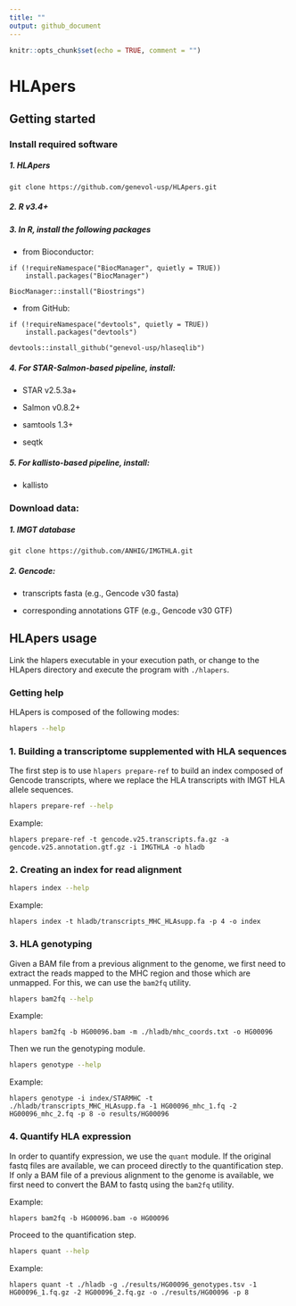 ```yaml
---
title: ""
output: github_document
---
```


```r
knitr::opts_chunk$set(echo = TRUE, comment = "")
```

# HLApers

## Getting started

### Install required software

##### 1. HLApers

```
git clone https://github.com/genevol-usp/HLApers.git
```

##### 2. R v3.4+

##### 3. In R, install the following packages 

- from Bioconductor:

```
if (!requireNamespace("BiocManager", quietly = TRUE))
    install.packages("BiocManager")

BiocManager::install("Biostrings")
```

- from GitHub:

```
if (!requireNamespace("devtools", quietly = TRUE))
    install.packages("devtools")

devtools::install_github("genevol-usp/hlaseqlib")
``` 

##### 4. For STAR-Salmon-based pipeline, install:

- STAR v2.5.3a+

- Salmon v0.8.2+

- samtools 1.3+

- seqtk


##### 5. For kallisto-based pipeline, install:

- kallisto


### Download data:


##### 1. IMGT database

```
git clone https://github.com/ANHIG/IMGTHLA.git
```

##### 2. Gencode:

- transcripts fasta (e.g., Gencode v30 fasta)

- corresponding annotations GTF (e.g., Gencode v30 GTF)



## HLApers usage

Link the hlapers executable in your execution path, or change to the HLApers directory and execute the program with `./hlapers`.


### Getting help

HLApers is composed of the following modes:

```bash
hlapers --help
```


### 1. Building a transcriptome supplemented with HLA sequences

The first step is to use `hlapers prepare-ref` to build an index composed of
Gencode transcripts, where we replace the HLA transcripts with IMGT HLA allele
sequences.

```bash
hlapers prepare-ref --help
```

Example:

```
hlapers prepare-ref -t gencode.v25.transcripts.fa.gz -a gencode.v25.annotation.gtf.gz -i IMGTHLA -o hladb
```

### 2. Creating an index for read alignment

```bash
hlapers index --help
```

Example:

```
hlapers index -t hladb/transcripts_MHC_HLAsupp.fa -p 4 -o index
```

### 3. HLA genotyping

Given a BAM file from a previous alignment to the genome, we first need to extract the reads mapped to the MHC region and those which are unmapped. For this, we can use the `bam2fq` utility.

```bash
hlapers bam2fq --help
```

Example:

```
hlapers bam2fq -b HG00096.bam -m ./hladb/mhc_coords.txt -o HG00096
```

Then we run the genotyping module.

```bash
hlapers genotype --help
```

Example:

```
hlapers genotype -i index/STARMHC -t ./hladb/transcripts_MHC_HLAsupp.fa -1 HG00096_mhc_1.fq -2 HG00096_mhc_2.fq -p 8 -o results/HG00096
```


### 4. Quantify HLA expression

In order to quantify expression, we use the `quant` module. If the original fastq files are available, we can proceed directly to the quantification step. If only a BAM file of a previous alignment to the genome is available, we first need to convert the BAM to fastq using the `bam2fq` utility.

Example:

```
hlapers bam2fq -b HG00096.bam -o HG00096
```

Proceed to the quantification step.


```bash
hlapers quant --help
```

Example:

```
hlapers quant -t ./hladb -g ./results/HG00096_genotypes.tsv -1 HG00096_1.fq.gz -2 HG00096_2.fq.gz -o ./results/HG00096 -p 8
```

